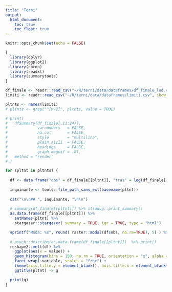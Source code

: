 ```yaml
---
title: "Terni"
output: 
  html_document:
    toc: true
    toc_float: true
---
```


```r
knitr::opts_chunk$set(echo = FALSE)

{
  library(dplyr)
  library(ggplot2)
  library(chron)
  library(readxl)
  library(summarytools)
}

df_finale <- readr::read_csv("~/R/terni/data/dataframes/df_finale_lod.csv", show_col_types = FALSE)
limiti <- readr::read_csv("~/R/terni/data/dataframes/limiti.csv", show_col_types = FALSE)

pltnts <- names(limiti)
# pltnts <- grep("^[M-Z]", pltnts, value = TRUE) 

```

```r
# print(
#   dfSummary(df_finale[,11:247], 
#             varnumbers   = FALSE,
#             na.col       = FALSE,
#             style        = "multiline",
#             plain.ascii  = FALSE,
#             headings     = FALSE,
#             graph.magnif = .8),
#   method = "render"
# )
```


```r

for (pltnt in pltnts) {
  
  df <- data.frame("obs" = df_finale[[pltnt]], "tras" = log(df_finale[[pltnt]]))
  
  inquinante <- tools::file_path_sans_ext(basename(pltnt))
  
  cat("\n\n## ", inquinante, "\n\n")
  
  # summary(df_finale[[pltnt]]) %>% itsadug::print_summary()
  as.data.frame(df_finale[[pltnt]]) %>%
    setNames(pltnt) %>%
    stargazer::stargazer( summary = TRUE, iqr = TRUE, type = "html")

  sprintf("Moda: %s", round( raster::modal(df$obs, na.rm=TRUE), 5) ) %>% cat()
  
  # psych::describe(as.data.frame(df_finale[[pltnt]])  %>% print()
  reshape2::melt(df) %>%
    ggplot(aes(x = value)) +
    geom_histogram(bins = 150, na.rm = TRUE, orientation = "x", alpha = 0.4, color = "dodgerblue", fill = "blue") +
    facet_wrap(~variable, scales = "free") +
    theme(axis.title.y = element_blank(), axis.title.x = element_blank()) +
    ggtitle(pltnt) -> g

  print(g)
}



```


